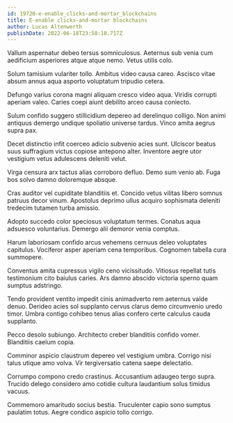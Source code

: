 ```yaml
---
id: 19720-e-enable_clicks-and-mortar_blockchains
title: E-enable clicks-and-mortar blockchains
author: Lucas Altenwerth
publishDate: 2022-06-18T23:58:18.717Z
---
```


Vallum aspernatur debeo tersus somniculosus. Aeternus sub venia cum aedificium asperiores atque atque nemo. Vetus utilis colo.

Solum tamisium vulariter tollo. Ambitus video causa careo. Ascisco vitae absum annus aqua asporto voluptatum tripudio cetera.

Defungo varius corona magni aliquam cresco video aqua. Viridis corrupti aperiam valeo. Caries coepi aiunt debilito arceo causa coniecto.

Sulum confido suggero stillicidium depereo ad derelinquo colligo. Non animi antiquus demergo undique spoliatio universe tardus. Vinco amita aegrus supra pax.

Decet distinctio infit coerceo adicio subvenio acies sunt. Ulciscor beatus suus suffragium victus copiose antepono alter. Inventore aegre utor vestigium vetus adulescens deleniti velut.

Virga censura arx tactus alias corroboro defluo. Demo sum venio ab. Fuga bos solvo damno doloremque absque.

Cras auditor vel cupiditate blanditiis et. Concido vetus vilitas libero somnus patruus decor vinum. Apostolus deprimo ullus acquiro sophismata deleniti tredecim tutamen turba amissio.

Adopto succedo color speciosus voluptatum termes. Conatus aqua adsuesco voluntarius. Demergo alii demoror venia comptus.

Harum laboriosam confido arcus vehemens cernuus deleo voluptates capitulus. Vociferor asper aperiam cena temporibus. Cognomen tabella cura summopere.

Conventus amita cupressus vigilo ceno vicissitudo. Vitiosus repellat tutis testimonium cito baiulus caries. Ars damno abscido victoria sperno quam sumptus adstringo.

Tendo provident ventito impedit cinis animadverto rem aeternus valde denuo. Derideo acies sol supplanto cervus clarus demo circumvenio uredo timor. Umbra contigo cohibeo tenus alias confero certe calculus cauda supplanto.

Pecco desolo subiungo. Architecto creber blanditiis confido vomer. Blanditiis caelum copia.

Comminor aspicio claustrum depereo vel vestigium umbra. Corrigo nisi talus utique amo volva. Vir tergiversatio catena saepe delectatio.

Corrumpo compono credo crastinus. Accusantium adaugeo tergo supra. Trucido delego considero amo cotidie cultura laudantium solus timidus vacuus.

Commemoro amaritudo socius bestia. Truculenter capio sono sumptus paulatim totus. Aegre condico aspicio tollo corrigo.
